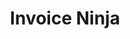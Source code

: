 ---
title: "Invoice Ninja"
description: "Open source finance software"
pubDate: 2024-10-30
status: published
slug: 'invoiceninja'
coverimage: "invoiceninja-screenshot.png"
vendoricon: "invoiceninja-icon.svg"
horizontal_logo: "invoiceninja-logo-horizontal.png"
tags: ["finance", "business apps"]
vendor_primary_color: "gray-800"
vendor_secondary_color: "white"
category: "business"
---